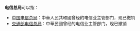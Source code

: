'''电信总局'''可以指：
*[[中国电信总局|中国电信总局]]：中華人民共和國曾经的电信业主管部门，现已撤销
*[[交通部电信总局|交通部电信总局]]：中華民國曾经的电信业主管部门，现已撤销
{{disambig|Cat=四字消歧义}}